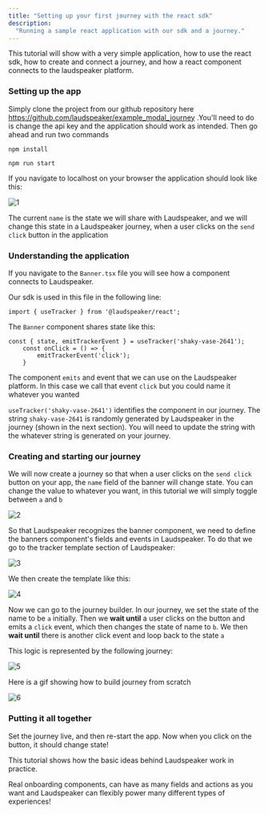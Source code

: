 ```yaml
---
title: "Setting up your first journey with the react sdk"
description:
  "Running a sample react application with our sdk and a journey."
---
```


This tutorial will show with a very simple application, how to use the react sdk, how to create and connect a journey, and how a react component connects to the laudspeaker platform. 

### Setting up the app

Simply clone the project from our github repository here https://github.com/laudspeaker/example_modal_journey .You'll need to do is change the api key and the application should work as intended. Then go ahead and run two commands

```
npm install 
```

```
npm run start
```

If you navigate to localhost on your browser the application should look like this:

![1](/images/guides/getting-started/starting_react_app.png)

The current `name` is the state we will share with Laudspeaker, and we will change this state in a Laudspeaker journey, when a user clicks on the `send click` button in the application

### Understanding the application

If you navigate to the `Banner.tsx` file you will see how a component connects to Laudspeaker.

Our sdk is used in this file in the following line:

`import { useTracker } from '@laudspeaker/react';`

The `Banner` component shares state like this:

```
const { state, emitTrackerEvent } = useTracker('shaky-vase-2641');
    const onClick = () => {
        emitTrackerEvent('click');
    }
```

The component `emits` and event that we can use on the Laudspeaker platform. In this case we call that event `click` but you could name it whatever you wanted

`useTracker('shaky-vase-2641')` identifies the component in our journey. The string `shaky-vase-2641` is randomly generated by Laudspeaker in the journey (shown in the next section). You will need to update the string with the whatever string is generated on your journey.

### Creating and starting our journey

We will now create a journey so that when a user clicks on the `send click` button on your app, the `name` field of the banner will change state. You can change the value to whatever you want, in this tutorial we will simply toggle between `a` and `b`

![2](/images/guides/getting-started/react_a.png)

So that Laudspeaker recognizes the banner component, we need to define the banners component's fields and events in Laudspeaker. To do that we go to the tracker template section of Laudspeaker:

![3](/images/guides/getting-started/component_template.png)

We then create the template like this:

![4](/images/guides/getting-started/template_d.png)

Now we can go to the journey builder. In our journey, we set the state of the name to be `a` initially. Then we **wait until** a user clicks on the button and emits a `click` event, which then changes the state of name to `b`. We then **wait until** there is another click event and loop back to the state `a`

This logic is represented by the following journey:

![5](/images/guides/getting-started/complete_journey.png)

Here is a gif showing how to build journey from scratch

![6](/images/guides/getting-started/journey_steps.gif)

### Putting it all together

Set the journey live, and then re-start the app. Now when you click on the button, it should change state!

This tutorial shows how the basic ideas behind Laudspeaker work in practice. 

Real onboarding components, can have as many fields and actions as you want and Laudspeaker can flexibly power many different types of experiences!
